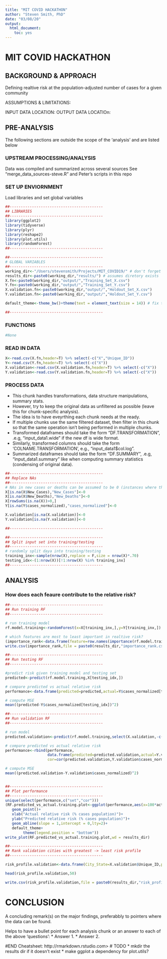 ```yaml
---
title: "MIT COVID HACKATHON"
author: "Steven Smith, PhD"
date: "03/08/20"
output: 
  html_document: 
    toc: yes
---
```


# MIT COVID HACKATHON
## BACKGROUND & APPROACH
Defining realtive risk at the population-adjusted number of cases for a given community


ASSUMPTIONS & LIMITATIONS: 

INPUT DATA LOCATION: 
OUTPUT DATA LOCATIOn: 

## PRE-ANALYSIS
The following sections are outside the scope of the 'analysis' and are listed below

### UPSTREAM PROCESSING/ANALYSIS
Data was compiled and summarized across several sources
See "merge_data_sources-steve.R" and Peter's scripts in this repo


### SET UP ENVIORNMENT
Load libraries and set global variables
```r

##------------------------------------------
## LIBRARIES
##------------------------------------------
library(ggplot2)
library(tidyverse)
library(plyr)
library(reshape2)
library(plot.utils)
library(randomForest)
##------------------------------------------

##------------------------------------------
# GLOBAL VARIABLES
##------------------------------------------
working_dir<-"/Users/stevensmith/Projects/MIT_COVID19/" # don't forget trailing /
results_dir<-paste0(working_dir,"results/") # assumes diretory exists
X.fn<-paste0(working_dir,"output/","Training_Set_X.csv") 
Y.fn<-paste0(working_dir,"output/","Training_Set_Y.csv") 
X.validation.fn<-paste0(working_dir,"output/","Holdout_Set_X.csv")
Y.validation.fn<-paste0(working_dir,"output/","Holdout_Set_Y.csv") 

default_theme<-theme_bw()+theme(text = element_text(size = 14)) # fix this

##------------------------------------------

```
### FUNCTIONS
```r

#None
```

### READ IN DATA

```r

X<-read.csv(X.fn,header=T) %>% select(-c("X","Unique_ID"))
Y<-read.csv(Y.fn,header=T) %>% select(-c("X"))
X.validation<-read.csv(X.validation.fn,header=T) %>% select(-c("X"))
Y.validation<-read.csv(Y.validation.fn,header=T) %>% select(-c("X"))
```

### PROCESS DATA
* This chunk handles transformations, data structure manipulations, summary stats.  
* However, try to keep the original data as unfiltered as possible (leave this for chunk-specific analysis).   
* The idea is to have eveyrthing each chunk needs at the ready.   
* If multiple chunks use the same filtered dataset, then filter in this chunk so that the same operation isn't being performed in multiple chunks.  
* Transformed dataframes should take the form "DF.TRANSFORMATION", .e.g, "input_data1.wide" if the new df is wide format.  
* Similarly, transformed columns should take the form 'COLNAME.TRANSFORMATION', e.g., "input_data1$col.log".  
* Summarized dataframes should take the form "DF.SUMMARY", .e.g, "input_data1.summary" like when computing summary statistics (condensing of original data).   

```r

##------------------------------------------
## Replace NAs
##------------------------------------------
# NAs in new cases or deaths can be assumed to be 0 (instances where the dataset skips a day)
X[is.na(X$New_Cases),"New_Cases"]<-0
X[is.na(X$New_Deaths),"New_Deaths"]<-0
X[rowSums(is.na(X))>0,]
Y[is.na(Y$cases_normalized),"cases_normalized"]<-0

X.validation[is.na(X.validation)]<-0
Y.validation[is.na(Y.validation)]<-0

##------------------------------------------

##------------------------------------------
## Split input set into training/testing
##------------------------------------------
# randomly split daya into training/testing 
training_inx<-sample(nrow(X),replace = F,size = nrow(X)*.70)
testing_idx<-(1:nrow(X))[!1:nrow(X) %in% training_inx]
##------------------------------------------
```
## ANALYSIS

### How does each feaure contribute to the relative risk?

```r

##------------------------------------------
## Run training RF
##------------------------------------------

# run training model
rf.model.training<-randomForest(x=X[training_inx,],y=Y[training_inx,])

# which features are most to least important in realtive risk?
(importance_rank<-data.frame(feature=row.names(importance(rf.model.training)),importance(rf.model.training)) %>% arrange(-IncNodePurity))
write.csv(importance_rank,file = paste0(results_dir,"importance_rank.csv"),quote = F,row.names = F)

##------------------------------------------
## Run testing RF
##------------------------------------------

#predict risk given training model and testing set
predicted<-predict(rf.model.training,X[testing_idx,])

# compare predicted vs actual relative risk
performance<-data.frame(predicted=predicted,actual=Y$cases_normalized[testing_idx],set="training",cor=cor(predicted,Y$cases_normalized[testing_idx]))

# compute MSE
mean((predicted-Y$cases_normalized[testing_idx])^2)

##------------------------------------------
## Run validation RF
##------------------------------------------

# run model
predicted.validation<-predict(rf.model.training,select(X.validation,-c("Unique_ID")))

# compare predicted vs actual relative risk
performance<-rbind(performance,
                   data.frame(predicted=predicted.validation,actual=Y.validation$cases_normalized,set="validation",
                   cor=cor(predicted.validation,Y.validation$cases_normalized)))

# compute MSE
mean((predicted.validation-Y.validation$cases_normalized)^2)


##------------------------------------------
## Plot performance
##------------------------------------------
unique(select(performance,c("set","cor")))
(RF.predicted_vs_actual.training.plot<-ggplot(performance,aes(x=100*actual,y=100*predicted,col=set))+
   geom_point()+
   xlab("Actual relative risk (% cases population)")+
   ylab("Predicted relative risk (% cases population)")+
   geom_abline(slope = 1,intercept = 0,lty=2)+
   default_theme+
        theme(legend.position = "bottom"))
write_plot(RF.predicted_vs_actual.training.plot,wd = results_dir)

##------------------------------------------
## Rank validation cities with greatest -> least risk profile
##------------------------------------------

risk_profile.validation<-data.frame(City_State=X.validation$Unique_ID,predicted_risk=predicted.validation) %>% arrange(-predicted_risk)

head(risk_profile.validation,50)

write.csv(risk_profile.validation,file = paste0(results_dir,"risk_profile.validation.csv"),quote = F,row.names = F)
```

# CONCLUSION
A concluding remark(s) on the major findings, preferabbly to pointers where the data can be found. 

Helps to have a bullet point for each analysis chunk or an answer to each of the above 'questions':
*  Answer 1. 
*  Answer 2.  

#END
Cheatsheet:
http://rmarkdown.rstudio.com>
# TODO
* mkdir the results dir if it doesn't exist
* make ggplot a dependency for plot.utils?
